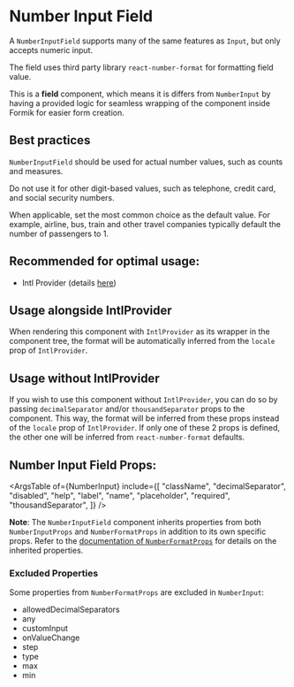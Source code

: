 

# Number Input Field

A `NumberInputField` supports many of the same features as `Input`, but only accepts numeric input.

The field uses third party library `react-number-format` for formatting field value.

This is a **field** component, which means it is differs from `NumberInput` by having a provided logic for seamless
wrapping of the component inside Formik for easier form creation.

## Best practices

`NumberInputField` should be used for actual number values, such as counts and measures.

Do not use it for other digit-based values, such as telephone, credit card, and social security numbers.

When applicable, set the most common choice as the default value. For example, airline, bus, train and other travel companies typically default the number of passengers to 1.

## **Recommended for optimal usage**:

- Intl Provider (details [here](/docs/component-library-intl-intl--basic))

## Usage alongside IntlProvider

When rendering this component with `IntlProvider` as its wrapper in the component tree, the format will be
automatically inferred from the `locale` prop of `IntlProvider`.

## Usage without IntlProvider

If you wish to use this component without `IntlProvider`, you can do so by passing `decimalSeparator` and/or `thousandSeparator` props
to the component. This way, the format will be inferred from these props instead of the `locale` prop of `IntlProvider`.
If only one of these 2 props is defined, the other one will be inferred from `react-number-format` defaults.

<Stories includePrimary={true} />

## Number Input Field Props:

<ArgsTable
  of={NumberInput}
  include={[
    "className",
    "decimalSeparator",
    "disabled",
    "help",
    "label",
    "name",
    "placeholder",
    "required",
    "thousandSeparator",
  ]}
/>

**Note**: The `NumberInputField` component inherits properties from both `NumberInputProps` and `NumberFormatProps` in addition to its own specific props. Refer to the [documentation of `NumberFormatProps`](https://s-yadav.github.io/react-number-format/docs/numeric_format) for details on the inherited properties.

### Excluded Properties

Some properties from `NumberFormatProps` are excluded in `NumberInput`:

- allowedDecimalSeparators
- any
- customInput
- onValueChange
- step
- type
- max
- min
